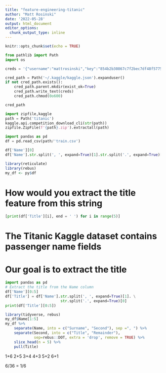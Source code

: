 ```yaml
---
title: "feature-engineering-titanic"
author: "Matt Rosinski"
date: '2022-05-28'
output: html_document
editor_options: 
  chunk_output_type: inline
---
```


```r
knitr::opts_chunk$set(echo = TRUE)
```

```python
from pathlib import Path
import os


```

```python
creds = '{"username":"mattrosinski","key":"854b2b30867c7f2bec7df48f5775021e"}'

cred_path = Path('~/.kaggle/kaggle.json').expanduser()
if not cred_path.exists():
    cred_path.parent.mkdir(exist_ok=True)
    cred_path.write_text(creds)
    cred_path.chmod(0o600)
```

```python
cred_path
```

```python
import zipfile,kaggle
path = Path('titanic')
kaggle.api.competition_download_cli(str(path))
zipfile.ZipFile(f'{path}.zip').extractall(path)
```

```python
import pandas as pd
df = pd.read_csv(path/'train.csv')
```

```python

df['Name'][0]
df['Name'].str.split(', ', expand=True)[1].str.split('.', expand=True)[0][0]

```

```r
library(reticulate)
library(rebus)
my_df <- py$df
```

# How would you extract the title feature from this string
```python
[print(df['Title'][i], end = ' ') for i in range(5)]
```

# The Titanic Kaggle dataset contains passenger name fields
# Our goal is to extract the title
```python
import pandas as pd
# Extract the title from the Name column
df['Name'][0:5]
df['Title'] = df['Name'].str.split(', ', expand=True)[1]. \
                         str.split('.', expand=True)[0]
print(df['Title'][0:5])

```

```r
library(tidyverse, rebus)
my_df$Name[1:5]
my_df %>%
    separate(Name, into = c("Surname", "Second"), sep =", ") %>%
    separate(Second, into = c("Title", "Remainder"), 
             sep=rebus::DOT, extra = 'drop', remove = TRUE) %>% 
    slice_head(n = 5) %>%
    pull(Title)
```

1+6
2+5
3+4
4+3
5+2
6+1

6/36 = 1/6
